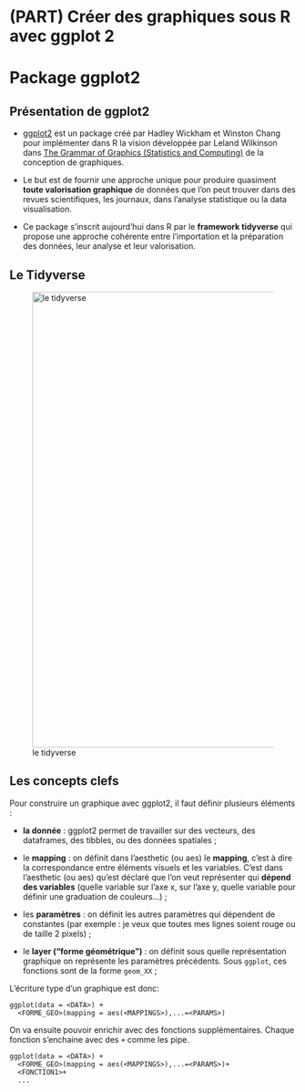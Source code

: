 # (PART) Créer des graphiques sous R avec ggplot 2 {-}

# Package ggplot2

## Présentation de ggplot2

- [ggplot2](http://ggplot2.tidyverse.org/) est un package créé par Hadley Wickham et Winston Chang pour implémenter dans R la vision développée par Leland Wilkinson dans  [The Grammar of Graphics (Statistics and Computing)](https://www.amazon.com/Grammar-Graphics-Statistics-Computing/dp/0387245448/ref=as_li_ss_tl?ie=UTF8&qid=1477928463&sr=8-1&keywords=the+grammar+of+graphics&linkCode=sl1&tag=ggplot2-20&linkId=f0130e557161b83fbe97ba0e9175c431) de la conception de graphiques.

- Le but est de fournir une approche unique pour produire quasiment **toute valorisation graphique** de données que l'on peut trouver dans des revues scientifiques, les journaux, dans l'analyse statistique ou la data visualisation.

- Ce package s'inscrit aujourd'hui dans R par le **framework tidyverse** qui propose une approche cohérente entre l'importation et la préparation des données, leur analyse et leur valorisation.

## Le Tidyverse
![le tidyverse](images/tidyverse.png "le tidyverse"){#id .class width=800}

## Les concepts clefs

Pour construire un graphique avec ggplot2, il faut définir plusieurs éléments : 

- **la donnée** : ggplot2 permet de travailler sur des vecteurs, des dataframes, des tibbles, ou des données spatiales ;

- le **mapping** : on définit dans l'aesthetic (ou aes) le **mapping**, c'est à dire la correspondance entre éléments visuels et les variables. C'est dans l'aesthetic (ou aes) qu'est déclaré que l’on veut représenter qui **dépend des variables** (quelle variable sur l'axe x, sur l'axe y, quelle variable pour définir une graduation de couleurs...) ;

- les **paramètres** : on définit les autres paramètres qui dépendent de constantes (par exemple : je veux que toutes mes lignes soient rouge ou de taille 2 pixels) ;

- le **layer ("forme géométrique")** : on définit sous quelle représentation graphique on représente les paramètres précédents. Sous `ggplot`, ces fonctions sont de la forme `geom_XX` ;

L'écriture type d'un graphique est donc: 

```
ggplot(data = <DATA>) + 
  <FORME_GEO>(mapping = aes(<MAPPINGS>),...=<PARAMS>)
```

On va ensuite pouvoir enrichir avec des fonctions supplémentaires.
Chaque fonction s'enchaine avec des `+` comme les pipe.

```
ggplot(data = <DATA>) + 
  <FORME_GEO>(mapping = aes(<MAPPINGS>),...=<PARAMS>)+
  <FONCTION1>+
  ...
```
